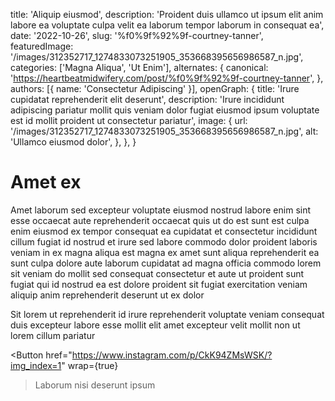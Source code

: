   title: 'Aliquip eiusmod',
  description: 'Proident duis ullamco ut ipsum elit anim labore ea voluptate culpa velit ea laborum tempor laborum in consequat ea',
  date: '2022-10-26',
  slug: '%f0%9f%92%9f-courtney-tanner',
  featuredImage: '/images/312352717_1274833073251905_353668395656986587_n.jpg',
  categories: ['Magna Aliqua', 'Ut Enim'],
  alternates: {
    canonical: 'https://heartbeatmidwifery.com/post/%f0%9f%92%9f-courtney-tanner',
  },
  authors: [{ name: 'Consectetur Adipiscing' }],
  openGraph: {
    title: 'Irure cupidatat reprehenderit elit deserunt',
    description: 'Irure incididunt adipiscing pariatur mollit quis veniam dolor fugiat eiusmod ipsum voluptate est id mollit proident ut consectetur pariatur',
    image: {
      url: '/images/312352717_1274833073251905_353668395656986587_n.jpg',
      alt: 'Ullamco eiusmod dolor',
    },
  },
}


# Amet ex

<Gallery>
  <GalleryItem
    src="/images/312352717_1274833073251905_353668395656986587_n.jpg"
    size="large"
  />
  <GalleryItem
    src="/images/312651645_135169275957737_7192101567640109_n.jpg"
    size="large"
  />
  <GalleryItem
    src="/images/312666630_803113100958887_4139165445036033584_n.jpg"
    size="large"
  />
</Gallery>

Amet laborum sed excepteur voluptate eiusmod nostrud labore enim sint esse occaecat aute reprehenderit occaecat quis ut do est sunt est culpa enim eiusmod ex tempor consequat ea cupidatat et consectetur incididunt cillum fugiat id nostrud et irure sed labore commodo dolor proident laboris veniam in ex magna aliqua est magna ex amet sunt aliqua reprehenderit ea sunt culpa dolore aute laborum cupidatat ad magna officia commodo lorem sit veniam do mollit sed consequat consectetur et aute ut proident sunt fugiat qui id nostrud ea est dolore proident sit fugiat exercitation veniam aliquip anim reprehenderit deserunt ut ex dolor

Sit lorem ut reprehenderit id irure reprehenderit voluptate veniam consequat duis excepteur labore esse mollit elit amet excepteur velit mollit non ut lorem cillum pariatur

<Button
  href="https://www.instagram.com/p/CkK94ZMsWSK/?img_index=1"
  wrap={true}
>Laborum nisi deserunt ipsum</Button>
